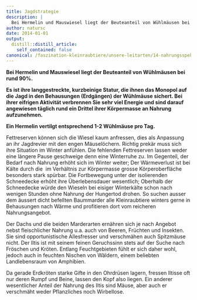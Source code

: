 ```yaml
---
title: Jagdstrategie
description: |
  Bei Hermelin und Mauswiesel liegt der Beuteanteil von Wühlmäusen bei rund 90%. Es ist ihre langgestreckte, kurzbeinige Statur, die ihnen das Monopol auf die Jagd in den Behausungen (Erdgängen) der Wühlmäuse sichert. Bei ihrer eifrigen Aktivität verbrennen Sie sehr viel Energie und sind darauf angewiesen täglich rund ein Drittel ihrer Körpermasse an Nahrung aufzunehmen. Ein Hermelin vertilgt entsprechend 1-2 Wühlmäuse pro Tag.
author: natursc
date: 2014-01-01
output:
  distill::distill_article:
    self_contained: false
canonical: /faszination-kleinraubtiere/unsere-leitarten/14-nahrungsspektrum-und-jagdstrategie
---
```



**Bei Hermelin und Mauswiesel liegt der Beuteanteil von Wühlmäusen bei
rund 90%.**

**Es ist ihre langgestreckte, kurzbeinige Statur, die ihnen das Monopol
auf die Jagd in den Behausungen (Erdgängen) der Wühlmäuse sichert. Bei
ihrer eifrigen Aktivität verbrennen Sie sehr viel Energie und sind
darauf angewiesen täglich rund ein Drittel ihrer Körpermasse an Nahrung
aufzunehmen.**

**Ein Hermelin vertilgt entsprechend 1-2 Wühlmäuse pro Tag.**

Fettreserven können sich die Wiesel kaum anfressen, dies als Anpassung
an ihr Jagdrevier mit den engen Mäuselöchern. Richtig prekär muss sich
ihre Situation im Winter anfühlen. Die fehlenden Fettreserven lassen
weder eine längere Pause geschweige denn eine Winterruhe zu. Im
Gegenteil, der Bedarf nach Nahrung erhöht sich im Winter weiter; Der
Wärmeverlust ist bei Kälte durch die  im Verhältnis zur Körpermasse
grosse Körperoberfläche besonders stark spürbar. Die Fortbewegung unter
der isolierenden Schneedecke erhöht ihre Überlebensdauer wesentlich;
Oberhalb der Schneedecke würde den Wieseln bei eisiger Winterkälte schon
nach wenigen Stunden ohne Nahrung der Hungertod drohen. So suchen ausser
dem äussert dicht befellten Baummarder alle Kleinraubtiere winters gerne
in Behausungen nach Wärme und profitieren dort vom reicheren
Nahrungsangebot.

Der Dachs und die beiden Marderarten ernähren sich je nach Angebot nebst
fleischlicher Nahrung u.a. auch von Beeren, Früchten und Insekten. Sie
sind opportunistische Allesfresser und verschmähen auch Spitzmäuse
nicht. Der Iltis ist mit seinem feinen Geruchssinn stets auf der Suche
nach Fröschen und Kröten. Entlang Feuchtgebieten fühlt er sich daher
wohl, jedoch auch in feuchten Nischen von Wäldern, einem beliebten
Landlebensraum von Amphibien.

Da gerade Erdkröten starke Gifte in den Ohrdrüsen lagern, fressen
Iltisse oft nur deren Rumpf und Beine, lassen den Kopf also liegen. Ein
anderer wesentlicher Anteil der Nahrung des Iltis sind Mäuse, aber auch
er verschmäht weder Pflanzliches noch Wirbellose.

<!--http://wieselundco.ch/faszination-kleinraubtiere/unsere-leitarten/14-nahrungsspektrum-und-jagdstrategie-->
